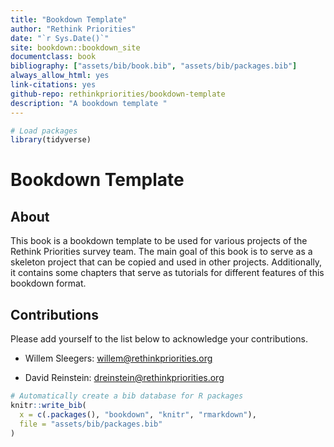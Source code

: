```yaml
---
title: "Bookdown Template"
author: "Rethink Priorities"
date: "`r Sys.Date()`"
site: bookdown::bookdown_site
documentclass: book
bibliography: ["assets/bib/book.bib", "assets/bib/packages.bib"]
always_allow_html: yes
link-citations: yes
github-repo: rethinkpriorities/bookdown-template
description: "A bookdown template "
---
```


```r
# Load packages
library(tidyverse)
```

# Bookdown Template {.unnumbered}

## About {.unnumbered}

This book is a bookdown template to be used for various projects of the Rethink Priorities survey team. The main goal of this book is to serve as a skeleton project that can be copied and used in other projects. Additionally, it contains some chapters that serve as tutorials for different features of this bookdown format.

## Contributions {.unnumbered}

Please add yourself to the list below to acknowledge your contributions.

-   Willem Sleegers: [willem\@rethinkpriorities.org](mailto:willem@rethinkpriorities.org)

-   David Reinstein: [dreinstein\@rethinkpriorities.org](mailto:dreinstein@rethinkpriorities.org)

```r
# Automatically create a bib database for R packages
knitr::write_bib(
  x = c(.packages(), "bookdown", "knitr", "rmarkdown"),
  file = "assets/bib/packages.bib"
)
```
